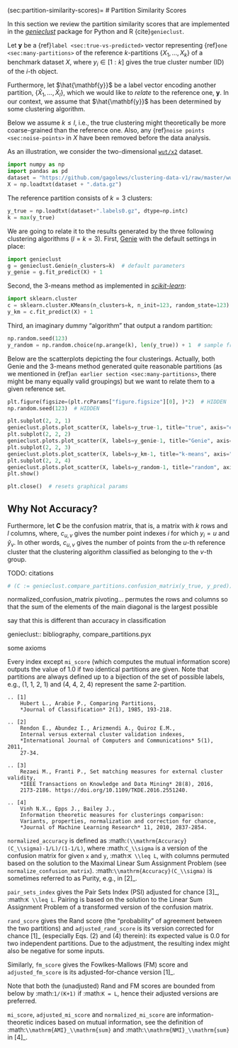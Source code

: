 (sec:partition-similarity-scores)=
# Partition Similarity Scores

In this section we review the partition similarity scores that are implemented
in the [*genieclust*](https://genieclust.gagolewski.com/) package for Python
and R {cite}`genieclust`.

Let $\mathbf{y}$ be a {ref}`label <sec:true-vs-predicted>`
vector representing {ref}`one <sec:many-partitions>` of the reference
$k$-partitions $\{X_1,\dots,X_k\}$ of a benchmark dataset $X$,
where $y_i\in[1:k]$ gives the true cluster number (ID) of the $i$-th object.

Furthermore, let $\hat{\mathbf{y}}$ be a label vector
encoding another partition, $\{\hat{X}_1,\dots,\hat{X}_l\}$,
which we would like to *relate* to the reference one, $\mathbf{y}$.
In our context, we assume that $\hat{\mathbf{y}}$ has been determined by some
clustering algorithm.


::::{note}
Below we assume $k \le l$, i.e., the true clustering
might theoretically be more coarse-grained than the reference one.
Also, any {ref}`noise points <sec:noise-points>` in $X$ have been removed
before the data analysis.
::::



::::{proof:example}
As an illustration, we consider the two-dimensional
[`wut/x2`](https://github.com/gagolews/clustering-data-v1) dataset.

```python
import numpy as np
import pandas as pd
dataset = "https://github.com/gagolews/clustering-data-v1/raw/master/wut/x2"
X = np.loadtxt(dataset + ".data.gz")
```

The reference partition consists of $k=3$ clusters:

```python
y_true = np.loadtxt(dataset+".labels0.gz", dtype=np.intc)
k = max(y_true)
```

We are going to relate it to
the results generated by the three following clustering algorithms ($l=k=3$).
First, [Genie](https://genieclust.gagolewski.com) with the default settings
in place:

```python
import genieclust
g = genieclust.Genie(n_clusters=k)  # default parameters
y_genie = g.fit_predict(X) + 1
```

Second, the 3-means method as implemented in
[*scikit-learn*](https://scikit-learn.org/stable/modules/generated/sklearn.cluster.KMeans.html):

```python
import sklearn.cluster
c = sklearn.cluster.KMeans(n_clusters=k, n_init=123, random_state=123)
y_km = c.fit_predict(X) + 1
```

Third, an imaginary dummy "algorithm" that output a random partition:

```python
np.random.seed(123)
y_random = np.random.choice(np.arange(k), len(y_true)) + 1  # sample from 1..k
```

Below are the scatterplots depicting the four clusterings.
Actually, both Genie and the 3-means method generated quite reasonable
partitions (as we mentioned in {ref}`an earlier section <sec:many-partitions>`,
there might be many equally valid groupings) but we want to relate
them to a given reference set.

```python
plt.figure(figsize=(plt.rcParams["figure.figsize"][0], )*2)  # HIDDEN
np.random.seed(123)  # HIDDEN
```

```python
plt.subplot(2, 2, 1)
genieclust.plots.plot_scatter(X, labels=y_true-1, title="true", axis="equal")
plt.subplot(2, 2, 2)
genieclust.plots.plot_scatter(X, labels=y_genie-1, title="Genie", axis="equal")
plt.subplot(2, 2, 3)
genieclust.plots.plot_scatter(X, labels=y_km-1, title="k-means", axis="equal")
plt.subplot(2, 2, 4)
genieclust.plots.plot_scatter(X, labels=y_random-1, title="random", axis="equal")
plt.show()
```

```python
plt.close()  # resets graphical params
```
::::



## Why Not Accuracy?

Furthermore, let $\mathbf{C}$ be the confusion matrix,
that is, a matrix with
$k$ rows and $l$ columns,
where, $c_{u,v}$ gives the number point indexes $i$ for which $y_i=u$
and $\hat{y}_v$. In other words, $c_{u,v}$ gives the number of points
from the $u$-th reference cluster that the clustering algorithm
classified as belonging to the $v$-th group.

TODO: citations


```python
# (C := genieclust.compare_partitions.confusion_matrix(y_true, y_pred))
```




normalized_confusion_matrix
pivoting... permutes the rows and columns
        so that the sum of the elements of the main diagonal is the largest
        possible



say that this is different than accuracy in classification





genieclust:: bibliography, compare_partitions.pyx

some axioms

Every index except `mi_score` (which computes the mutual
information score) outputs the value of 1.0 if two identical partitions
are given.
Note that partitions are always defined up to a bijection of the set of
possible labels, e.g., (1, 1, 2, 1) and (4, 4, 2, 4)
represent the same 2-partition.

    .. [1]
        Hubert L., Arabie P., Comparing Partitions,
        *Journal of Classification* 2(1), 1985, 193-218.

    .. [2]
        Rendon E., Abundez I., Arizmendi A., Quiroz E.M.,
        Internal versus external cluster validation indexes,
        *International Journal of Computers and Communications* 5(1), 2011,
        27-34.

    .. [3]
        Rezaei M., Franti P., Set matching measures for external cluster validity,
        *IEEE Transactions on Knowledge and Data Mining* 28(8), 2016,
        2173-2186. https://doi.org/10.1109/TKDE.2016.2551240.

    .. [4]
        Vinh N.X., Epps J., Bailey J.,
        Information theoretic measures for clusterings comparison:
        Variants, properties, normalization and correction for chance,
        *Journal of Machine Learning Research* 11, 2010, 2837-2854.

`normalized_accuracy` is defined as
:math:`(\\mathrm{Accuracy}(C_\\sigma)-1/L)/(1-1/L)`,
where :math:`C_\\sigma` is a version of the confusion matrix
for given `x` and `y`, :math:`K \\leq L`, with columns permuted
based on the solution to the Maximal Linear Sum Assignment Problem
(see `normalize_confusion_matrix`).
:math:`\\mathrm{Accuracy}(C_\\sigma)` is sometimes referred to as Purity,
e.g., in [2]_.

`pair_sets_index` gives the Pair Sets Index (PSI)
adjusted for chance [3]_, :math:`K \\leq L`.
Pairing is based on the solution to the Linear Sum Assignment Problem
of a transformed version of the confusion matrix.




`rand_score` gives the Rand score (the "probability" of agreement
between the two partitions) and `adjusted_rand_score` is its version
corrected for chance [1]_ (especially Eqs. (2) and (4) therein):
its expected value is 0.0 for two independent
partitions. Due to the adjustment, the resulting index might also
be negative for some inputs.

Similarly, `fm_score` gives the Fowlkes-Mallows (FM) score
and `adjusted_fm_score` is its adjusted-for-chance version [1]_.

Note that both the (unadjusted) Rand and FM scores are bounded from below
by :math:`1/(K+1)` if :math:`K = L`, hence their adjusted versions
are preferred.

`mi_score`, `adjusted_mi_score` and `normalized_mi_score` are
information-theoretic indices based on mutual information,
see the definition of :math:`\\mathrm{AMI}_\\mathrm{sum}`
and :math:`\\mathrm{NMI}_\\mathrm{sum}` in [4]_.



